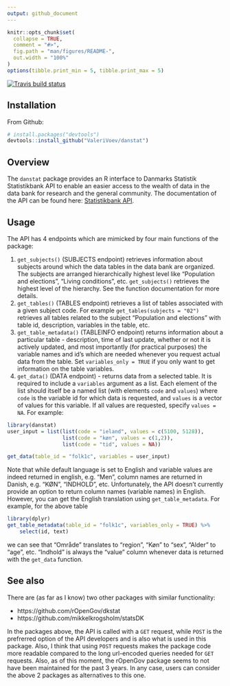 ```yaml
---
output: github_document
---
```


```r
knitr::opts_chunk$set(
  collapse = TRUE,
  comment = "#>",
  fig.path = "man/figures/README-",
  out.width = "100%"
)
options(tibble.print_min = 5, tibble.print_max = 5)
```

<!-- badges: start -->
[![Travis build status](https://travis-ci.org/ValeriVoev/danstat.svg?branch=master)](https://travis-ci.org/ValeriVoev/danstat)
<!-- badges: end -->

## Installation
From Github:
```r
# install.packages("devtools")
devtools::install_github("ValeriVoev/danstat")
```

## Overview
The `danstat` package provides an R interface to Danmarks Statistik Statistikbank API to enable an easier access to the wealth of data in the data bank for research and the general community. The documentation of the API can be found here: [Statistikbank API](https://www.dst.dk/en/Statistik/statistikbanken/api).

## Usage
The API has 4 endpoints which are mimicked by four main functions of the package:

1. `get_subjects()` (SUBJECTS endpoint) retrieves information about subjects around which the data tables in the data bank are organized. The subjects are arranged hierarchically highest level like "Population and elections", "Living conditions", etc. `get_subjects()` retrieves the highest level of the hierarchy. See the function documentation for more details.
1. `get_tables()` (TABLES endpoint) retrieves a list of tables associated with a given subject code. For example `get_tables(subjects = "02")` retrieves all tables related to the subject "Population and elections" with table id, description, variables in the table, etc. 
1. `get_table_metadata()` (TABLEINFO endpoint) returns information about a particular table - description, time of last update, whether or not it is actively updated, and most importantly (for practical purposes) the variable names and id's which are needed whenever you request actual data from the table. Set `variables_only = TRUE` if you only want to get information on the table variables.
1. `get_data()` (DATA endpoint) - returns data from a selected table. It is required to include a `variables` argument as a list. Each element of the list should itself be a named list (with elements `code` and `values`) where `code` is the variable id for which data is requested, and `values` is a vector of values for this variable. If all values are requested, specify `values = NA`. For example:

```r
library(danstat)
user_input = list(list(code = "ieland", values = c(5100, 5128)),
                  list(code = "køn", values = c(1,2)),
                  list(code = "tid", values = NA))

get_data(table_id = "folk1c", variables = user_input)
```
Note that while default language is set to English and variable values are indeed returned in english, e.g. "Men", column names are returned in Danish, e.g. "KØN", "INDHOLD", etc. Unfortunately, the API doesn't currently provide an option to return column names (variable names) in English. However, you can get the English translation using `get_table_metadata`. For example, for the above table 
```r
library(dplyr)
get_table_metadata(table_id = "folk1c", variables_only = TRUE) %>% 
	select(id, text)
```
we can see that "Område" translates to "region", "Køn" to "sex", "Alder" to "age", etc. "Indhold" is always the "value" column whenever data is returned with the `get_data` function.

## See also
There are (as far as I know) two other packages with similar functionality:

* https://github.com/rOpenGov/dkstat
* https://github.com/mikkelkrogsholm/statsDK

In the packages above, the API is called with a `GET` request, while `POST` is the prefrerred option of the API developers and is also what is used in this package. Also, I think that using `POST` requests makes the package code more readable compared to the long url-encoded queries needed for `GET` requests. Also, as of this moment, the rOpenGov package seems to not have been maintained for the past 3 years. In any case, users can consider the above 2 packages as alternatives to this one. 
